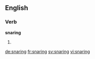 
==English==

===Verb===
'''snaring'''

# {{present participle of|snare}}

[[de:snaring]]
[[fr:snaring]]
[[sv:snaring]]
[[vi:snaring]]